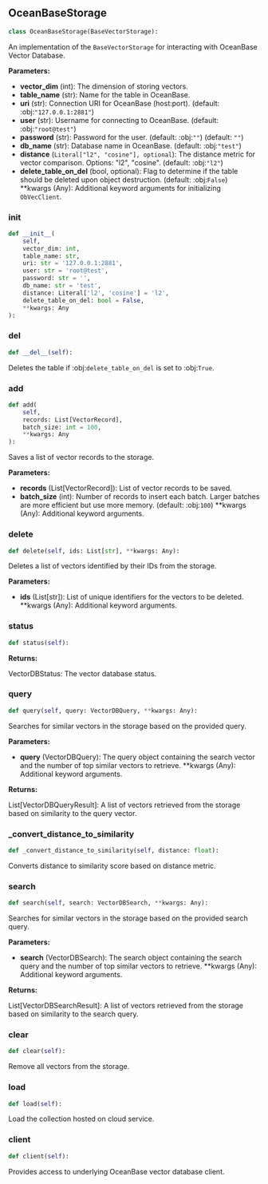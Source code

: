 <a id="camel.storages.vectordb_storages.oceanbase"></a>

<a id="camel.storages.vectordb_storages.oceanbase.OceanBaseStorage"></a>

## OceanBaseStorage

```python
class OceanBaseStorage(BaseVectorStorage):
```

An implementation of the `BaseVectorStorage` for interacting with
OceanBase Vector Database.

**Parameters:**

- **vector_dim** (int): The dimension of storing vectors.
- **table_name** (str): Name for the table in OceanBase.
- **uri** (str): Connection URI for OceanBase (host:port). (default: :obj:`"127.0.0.1:2881"`)
- **user** (str): Username for connecting to OceanBase. (default: :obj:`"root@test"`)
- **password** (str): Password for the user. (default: :obj:`""`) (default: `""`)
- **db_name** (str): Database name in OceanBase. (default: :obj:`"test"`)
- **distance** (`Literal["l2", "cosine"], optional`): The distance metric for vector comparison. Options: "l2", "cosine". (default: :obj:`"l2"`)
- **delete_table_on_del** (bool, optional): Flag to determine if the table should be deleted upon object destruction. (default: :obj:`False`) **kwargs (Any): Additional keyword arguments for initializing `ObVecClient`.

<a id="camel.storages.vectordb_storages.oceanbase.OceanBaseStorage.__init__"></a>

### __init__

```python
def __init__(
    self,
    vector_dim: int,
    table_name: str,
    uri: str = '127.0.0.1:2881',
    user: str = 'root@test',
    password: str = '',
    db_name: str = 'test',
    distance: Literal['l2', 'cosine'] = 'l2',
    delete_table_on_del: bool = False,
    **kwargs: Any
):
```

<a id="camel.storages.vectordb_storages.oceanbase.OceanBaseStorage.__del__"></a>

### __del__

```python
def __del__(self):
```

Deletes the table if :obj:`delete_table_on_del` is set to
:obj:`True`.

<a id="camel.storages.vectordb_storages.oceanbase.OceanBaseStorage.add"></a>

### add

```python
def add(
    self,
    records: List[VectorRecord],
    batch_size: int = 100,
    **kwargs: Any
):
```

Saves a list of vector records to the storage.

**Parameters:**

- **records** (List[VectorRecord]): List of vector records to be saved.
- **batch_size** (int): Number of records to insert each batch. Larger batches are more efficient but use more memory. (default: :obj:`100`) **kwargs (Any): Additional keyword arguments.

<a id="camel.storages.vectordb_storages.oceanbase.OceanBaseStorage.delete"></a>

### delete

```python
def delete(self, ids: List[str], **kwargs: Any):
```

Deletes a list of vectors identified by their IDs from the storage.

**Parameters:**

- **ids** (List[str]): List of unique identifiers for the vectors to be deleted. **kwargs (Any): Additional keyword arguments.

<a id="camel.storages.vectordb_storages.oceanbase.OceanBaseStorage.status"></a>

### status

```python
def status(self):
```

**Returns:**

  VectorDBStatus: The vector database status.

<a id="camel.storages.vectordb_storages.oceanbase.OceanBaseStorage.query"></a>

### query

```python
def query(self, query: VectorDBQuery, **kwargs: Any):
```

Searches for similar vectors in the storage based on the
provided query.

**Parameters:**

- **query** (VectorDBQuery): The query object containing the search vector and the number of top similar vectors to retrieve. **kwargs (Any): Additional keyword arguments.

**Returns:**

  List[VectorDBQueryResult]: A list of vectors retrieved from the
storage based on similarity to the query vector.

<a id="camel.storages.vectordb_storages.oceanbase.OceanBaseStorage._convert_distance_to_similarity"></a>

### _convert_distance_to_similarity

```python
def _convert_distance_to_similarity(self, distance: float):
```

Converts distance to similarity score based on distance metric.

<a id="camel.storages.vectordb_storages.oceanbase.OceanBaseStorage.search"></a>

### search

```python
def search(self, search: VectorDBSearch, **kwargs: Any):
```

Searches for similar vectors in the storage based on the
provided search query.

**Parameters:**

- **search** (VectorDBSearch): The search object containing the search query and the number of top similar vectors to retrieve. **kwargs (Any): Additional keyword arguments.

**Returns:**

  List[VectorDBSearchResult]: A list of vectors retrieved from the
storage based on similarity to the search query.

<a id="camel.storages.vectordb_storages.oceanbase.OceanBaseStorage.clear"></a>

### clear

```python
def clear(self):
```

Remove all vectors from the storage.

<a id="camel.storages.vectordb_storages.oceanbase.OceanBaseStorage.load"></a>

### load

```python
def load(self):
```

Load the collection hosted on cloud service.

<a id="camel.storages.vectordb_storages.oceanbase.OceanBaseStorage.client"></a>

### client

```python
def client(self):
```

Provides access to underlying OceanBase vector database client.
